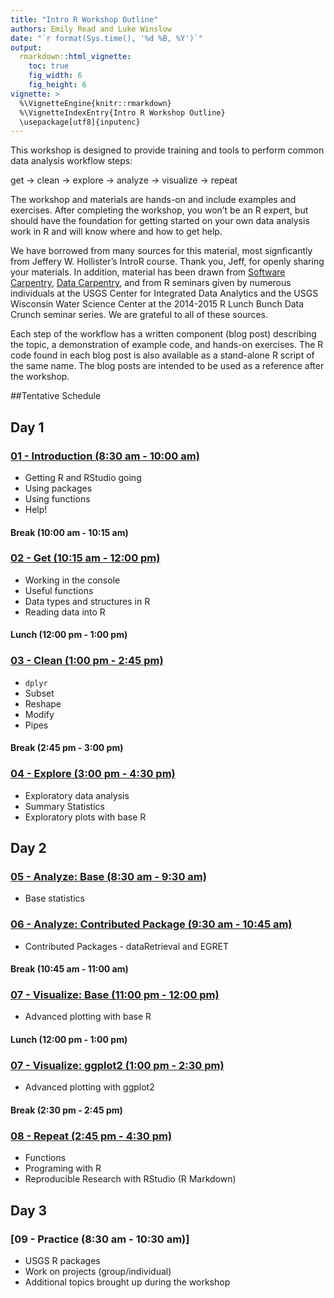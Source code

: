 ```yaml
---
title: "Intro R Workshop Outline"
authors: Emily Read and Luke Winslow
date: "`r format(Sys.time(), '%d %B, %Y')`"
output: 
  rmarkdown::html_vignette:
    toc: true
    fig_width: 6
    fig_height: 6
vignette: >
  %\VignetteEngine{knitr::rmarkdown}
  %\VignetteIndexEntry{Intro R Workshop Outline}
  \usepackage[utf8]{inputenc}
---
```

This workshop is designed to provide training and tools to perform common data analysis workflow steps: 

get -> clean -> explore -> analyze -> visualize -> repeat

The workshop and materials are hands-on and include examples and exercises. After completing the workshop, you won't be an R expert, but should have the foundation for getting started on your own data analysis work in R and will know where and how to get help. 

We have borrowed from many sources for this material, most signficantly from Jeffery W. Hollister's IntroR course. Thank you, Jeff, for openly sharing your materials. In addition, material has been drawn from [Software Carpentry](http://software-carpentry.org), [Data Carpentry](http://datacarpentry.org/), and from R seminars given by numerous individuals at the USGS Center for Integrated Data Analytics and the USGS Wisconsin Water Science Center at the 2014-2015 R Lunch Bunch Data Crunch seminar series. We are grateful to all of these sources.

Each step of the workflow has a written component (blog post) describing the topic, a demonstration of example code, and hands-on exercises. The R code found in each blog post is also available as a stand-alone R script of the same name. The blog posts are intended to be used as a reference after the workshop. 

##Tentative Schedule

## Day 1

### [01 - Introduction (8:30 am - 10:00 am)](A_Introduction.html)

- Getting R and RStudio going
- Using packages
- Using functions
- Help!

#### Break (10:00 am - 10:15 am)

### [02 - Get (10:15 am - 12:00 pm)](B_Get.html)

- Working in the console
- Useful functions
- Data types and structures in R
- Reading data into R

#### Lunch (12:00 pm - 1:00 pm)

### [03 - Clean (1:00 pm - 2:45 pm)](C_Clean.html)

- `dplyr` 
- Subset
- Reshape
- Modify
- Pipes

#### Break (2:45 pm - 3:00 pm)

### [04 - Explore (3:00 pm - 4:30 pm)](D_Explore.html)

- Exploratory data analysis
- Summary Statistics
- Exploratory plots with base R

## Day 2

### [05 - Analyze: Base (8:30 am - 9:30 am)](E_Analyze.html)

- Base statistics

### [06 - Analyze: Contributed Package (9:30 am - 10:45 am)](F_Analyze.html)

- Contributed Packages - dataRetrieval and EGRET

#### Break (10:45 am - 11:00 am)

### [07 - Visualize: Base (11:00 pm - 12:00 pm)](G_Visualize_1.html)

- Advanced plotting with base R

#### Lunch (12:00 pm - 1:00 pm)

### [07 - Visualize: ggplot2 (1:00 pm - 2:30 pm)](G_Visualize.html)

- Advanced plotting with ggplot2

#### Break (2:30 pm - 2:45 pm)

### [08 - Repeat (2:45 pm - 4:30 pm)](H_Repeat-Reproduce.html)

- Functions
- Programing with R
- Reproducible Research with RStudio (R Markdown)

## Day 3

### [09 - Practice (8:30 am - 10:30 am)]

- USGS R packages
- Work on projects (group/individual)
- Additional topics brought up during the workshop